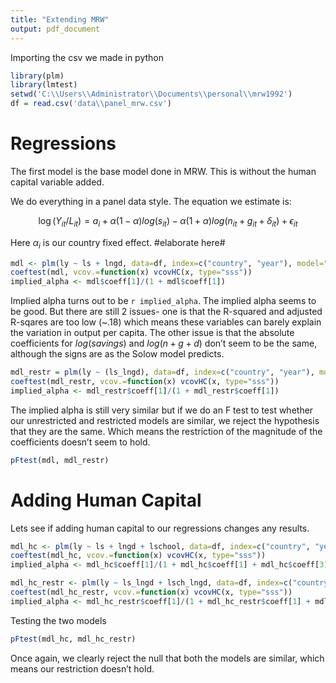 ```yaml
---
title: "Extending MRW"
output: pdf_document
---
```


Importing the csv we made in python

```r
library(plm)
library(lmtest)
setwd('C:\\Users\\Administrator\\Documents\\personal\\mrw1992')
df = read.csv('data\\panel_mrw.csv')
```

# Regressions

The first model is the base model done in MRW. This is without the human capital variable added. 

We do everything in a panel data style. The equation we estimate is:



$$\log(Y_{it}/L_{it})=a_i + \alpha(1 - \alpha)log(s_{it}) - \alpha(1 + \alpha)log(n_{it} + g_{it} + \delta_{it}) + \epsilon_{it}$$

Here $\alpha_i$ is our country fixed effect. #elaborate here#


```r
mdl <- plm(ly ~ ls + lngd, data=df, index=c("country", "year"), model="within")
coeftest(mdl, vcov.=function(x) vcovHC(x, type="sss"))
implied_alpha <- mdl$coeff[1]/(1 + mdl$coeff[1])

```

Implied alpha turns out to be `r implied_alpha`. The implied alpha seems to be good. But there are still 2 issues- one is that the R-squared and adjusted R-sqares are too low (~.18) which means these variables can barely explain the variation in output per capita. 
The other issue is that the absolute coefficients for $log(savings)$ and $log(n + g + d)$ don't seem to be the same, although the signs are as the Solow model predicts.

```r
mdl_restr = plm(ly ~ (ls_lngd), data=df, index=c("country", "year"), model="within")
coeftest(mdl_restr, vcov.=function(x) vcovHC(x, type="sss"))
implied_alpha <- mdl_restr$coeff[1]/(1 + mdl_restr$coeff[1])
```

The implied alpha is still very similar but if we do an F test to test whether our unrestricted and restricted models are similar, we reject the hypothesis that they are the same. Which means the restriction of the magnitude of the coefficients doesn't seem to hold.

```r
pFtest(mdl, mdl_restr)
```


# Adding Human Capital

Lets see if adding human capital to our regressions changes any results.

```r
mdl_hc <- plm(ly ~ ls + lngd + lschool, data=df, index=c("country", "year"), model="within")
coeftest(mdl_hc, vcov.=function(x) vcovHC(x, type="sss"))
implied_alpha <- mdl_hc$coeff[1]/(1 + mdl_hc$coeff[1] + mdl_hc$coeff[3])
```

```r
mdl_hc_restr <- plm(ly ~ ls_lngd + lsch_lngd, data=df, index=c("country", "year"), model="within")
coeftest(mdl_hc_restr, vcov.=function(x) vcovHC(x, type="sss"))
implied_alpha <- mdl_hc_restr$coeff[1]/(1 + mdl_hc_restr$coeff[1] + mdl_hc_restr$coeff[2])
```

Testing the two models

```r
pFtest(mdl_hc, mdl_hc_restr)
```

Once again, we clearly reject the null that both the models are similar, which means our restriction doesn't hold.